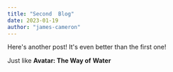 ```yaml
---
title: "Second  Blog"
date: 2023-01-19
author: "james-cameron"
---
```


Here's another post! It's even better than the first one!

Just like **Avatar: The Way of** __Water__